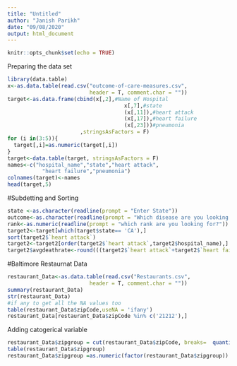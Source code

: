 ```yaml
---
title: "Untitled"
author: "Janish Parikh"
date: "09/08/2020"
output: html_document
---
```


```r
knitr::opts_chunk$set(echo = TRUE)
```

Preparing the data set 
```r
library(data.table)
x<-as.data.table(read.csv("outcome-of-care-measures.csv",
                          header = T, comment.char = ""))
target<-as.data.frame(cbind(x[,2],#Name of Hospital
                                     x[,7],#state
                                     (x[,11]),#heart attack
                                     (x[,17]),#heart failure
                                     (x[,23]))#pneumonia
                       ,stringsAsFactors = F)
for (i in(3:5)){
  target[,i]=as.numeric(target[,i])
}
target<-data.table(target, stringsAsFactors = F)
names<-c("hospital_name","state","heart attack",
           "heart failure","pneumonia")
colnames(target)<-names
head(target,5)
```

#Subdetting and Sorting
```r
state <-as.character(readline(prompt = "Enter State"))
outcome<-as.character(readline(prompt = "Which disease are you looking for?"))
rank<-as.numeric(readline(prompt = "which rank are you looking for?"))
target2<-target[which(target$state== 'CA'),]
sort(target2$`heart attack`)
target2<-target2[order(target2$`heart attack`,target2$hospital_name),]
target2$avgdeathrate<-round(((target2$`heart attack`+target2$`heart failure`+target2$pneumonia)/3), digits = 1)
```

#Baltimore Restaurnat Data
```r
restaurant_Data<-as.data.table(read.csv("Restaurants.csv",
                          header = T, comment.char = ""))
summary(restaurant_Data)
str(restaurant_Data)
#if any to get all the NA values too
table(restaurant_Data$zipCode,useNA = 'ifany')
restaurant_Data[restaurant_Data$zipCode %in% c('21212'),]
```
Adding catogerical variable
```r
restaurant_Data$zipgroup = cut(restaurant_Data$zipCode, breaks=  quantile(restaurant_Data$zipCode))
table(restaurant_Data$zipgroup)
restaurant_Data$zipgroup =as.numeric(factor(restaurant_Data$zipgroup))
```